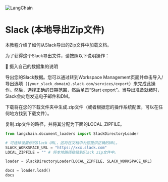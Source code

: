 

<Head>
  <script>
    {
      `(function() {
         var _hmt = _hmt || [];
(function() {
  var hm = document.createElement("script");
  hm.src = "https://hm.baidu.com/hm.js?e60fb290e204e04c5cb6f79b0ac1e697";
  var s = document.getElementsByTagName("script")[0]; 
  s.parentNode.insertBefore(hm, s);
})();
       })();`
    }
  </script>
</Head>

![LangChain](https://pica.zhimg.com/50/v2-56e8bbb52aa271012541c1fe1ceb11a2_r.gif)



# Slack (本地导出Zip文件)

本教程介绍了如何从Slack导出的Zip文件中加载文档。

为了获得这个Slack导出文件，请按照以下说明操作：

🧑 摄入自己的数据集的说明

导出您的Slack数据。您可以通过转到Workspace Management页面并单击导入/导出选项（`{your_slack_domain}.slack.com/services/export`）来完成此操作。然后，选择正确的日期范围，然后单击“Start export”。当导出准备就绪时，Slack会向您发送电子邮件和DM。

下载将在您的下载文件夹中生成.zip文件（或者根据您的操作系统配置，可以在任何地方找到下载文件）。

复制.zip文件的路径，并将其分配为下面的LOCAL_ZIPFILE。

```python
from langchain.document_loaders import SlackDirectoryLoader
```

```python
# 可选择设置你的Slack URL，这将在文档中为您提供正确的URL。
SLACK_WORKSPACE_URL = "https://xxx.slack.com"
LOCAL_ZIPFILE = "" # 将本地路径粘贴到Slack zip文件中。

loader = SlackDirectoryLoader(LOCAL_ZIPFILE, SLACK_WORKSPACE_URL)
```

```python
docs = loader.load()
docs
```